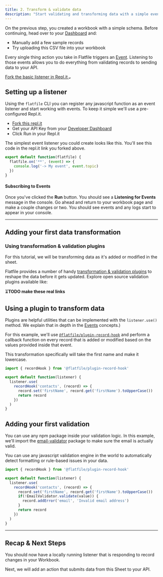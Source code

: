 ```yaml
---
title: 2. Transform & validate data
description: "Start validating and transforming data with a simple event handler in Flatfile."
---
```


On the previous step, you created a workbook with a simple schema. Before continuing, head over to your [Dashboard](https://platform.flatfile.com) and:
- Manually add a few sample records
- Try uploading this CSV file into your workbook

Every single thing action you take in Flatfile triggers an [Event](../concepts/events). Listening to those events allows you to do everything from validating records to sending data to your API.

<a target="_blank" class="group px-4 py-1.5 relative inline-flex items-center rounded-full shadow-sm text-sm font-medium"
   href="https://replit.com/@flatfile/get-started#index.ts">
  <span class="absolute inset-0 bg-primary-dark rounded-full group-hover:opacity-[0.9]"></span>
  <span class="z-10 mr-2 text-white">Fork the basic listener in Repl.it</span>
  <svg width="6" height="3" class="h-2 overflow-visible -rotate-90 text-white" aria-hidden="true"><path d="M0 0L3 3L6 0" fill="none" stroke="currentColor" stroke-width="1.5" stroke-linecap="round"></path></svg>
</a>

## Setting up a listener

Using the `flatfile` CLI you can register any javascript function as an event listener and start working with events. To keep it simple we'll use a pre-configured Repl.it.
- [Fork this repl.it](https://replit.com/@flatfile/get-started#index.ts)
- Get your API Key from your [Developer Dashboard](https://platform.flatfile.com/developers)
- Click Run in your Repl.it

The simplest event listener you could create looks like this. You'll see this code in the repl.it link you forked above.

```js listener.js
export default function(flatfile) {
  flatfile.on('**', (event) => {
    console.log('-> My event', event.topic)
  })
}
```

#### Subscribing to Events

Once you've clicked the **Run** button. You should see a **Listening for Events** message in the console. Go ahead and return to your workbook page and make a couple changes or two. You should see events and any logs start to appear in your console.

---

## Adding your first data transformation

### Using transformation & validation plugins

For this tutorial, we will be transforming data as it's added or modified in the sheet.

Flatfile provides a number of handy [transformation & validation plugins](https://plugins.flatfile.com) to reshape the data before it gets updated. Explore open source validation plugins available like:

⏳**TODO make these real links**

<CardGroup cols={3}>
  <Card color="#CB3837" title="@flatfile/plugin-autocast" icon="npm" href="https://plugins.flatfile.com">
  </Card>
  <Card color="#CB3837" title="@flatfile/plugin-pretty-dates" icon="npm" href="https://plugins.flatfile.com">
  </Card>
  <Card color="#CB3837" title="@flatfile/plugin-addresses" icon="npm" href="https://plugins.flatfile.com">
  </Card>
</CardGroup>

## Using a plugin to transform data

<Tip>Plugins are helpful utilities that can be implemented with the `listener.use()` method. We explain that in depth in the [Events](../concepts/events) concepts.)</Tip>

For this example, we'll use <code>[@flatfile/plugin-record-hook](https://www.npmjs.com/package/@flatfile/plugin-record-hook)</code> and perform a callback function on every record that is added or modified based on the values provided inside that event.

This transformation specifically will take the first name and make it lowercase.

```ts
import { recordHook } from '@flatfile/plugin-record-hook'

export default function(listener) {
  listener.use(
    recordHook('contacts', (record) => {
      record.set('firstName', record.get('firstName').toUpperCase())
      return record
    })
  )
}
```

## Adding your first validation

You can use any npm package inside your validation logic. In this example, we'll import the [email-validator](https://www.npmjs.com/package/email-validator) package
to make sure the email is actually valid.

<Tip>
You can use any javascript validation engine in the world to automatically detect formatting or rule-based issues
in your data.
</Tip>


```ts
import { recordHook } from '@flatfile/plugin-record-hook'

export default function(listener) {
  listener.use(
    recordHook('contacts', (record) => {
      record.set('firstName', record.get('firstName').toUpperCase())
      if(!EmailValidator.validate(value)) {
        record.addError('email', 'Invalid email address')
      }
      return record
    })
  )
}
```

---

## Recap & Next Steps

You should now have a locally running listener that is responding to record changes in your Workbook.

Next, we will add an action that submits data from this Sheet to your API.
